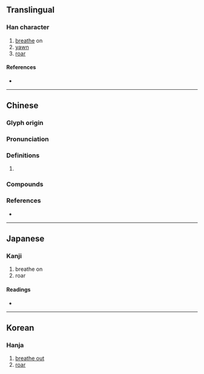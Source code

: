 {{character info}}
==Translingual==

===Han character===
{{Han char|rn=30|rad=口|as=05|sn=8|four=67020|canj=RPR|ids=⿰口句}}

# [[breathe]] on
# [[yawn]]
# [[roar]]

====References====
* {{Han ref|kx=0182.140|dkj=03457|dj=0402.010|hdz=10607.020|uh=5474|ud=21620|bh=CBE6|bd=52198}}

----

==Chinese==
{{zh-forms}}

===Glyph origin===
{{Han etym}}

===Pronunciation===
{{zh-pron
|m=xǔ,hǒu,gòu
|c=hau3,heoi1,jyu3
|mc=y
|oc=y
|cat=
}}

===Definitions===
{{zh-hanzi}}

# {{rfdef|zh}}

===Compounds===
{{zh-der|呴喻|愉愉呴呴|呴呴|相呴相濡}}

===References===
* {{R:yue:mfccd}}

----

==Japanese==

===Kanji===
{{ja-kanji|grade=|rs=口05}}

# breathe on
# roar

====Readings====
* {{ja-readings|on=[[く]] (ku), [[こう]] (kō)|kun=[[いきをかけてあたためる]] (ikiwokaketeatatameru)}}

----

==Korean==

===Hanja===
{{ko-hanja|hangeul=구|rv=gu|mr=ku}}

# [[breathe out]]
# [[roar]]